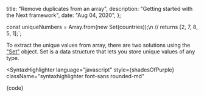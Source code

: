 
  title: "Remove duplicates from an array",
  description: "Getting started with the Next framework",
  date: "Aug 04, 2020",
};

const uniqueNumbers = Array.from(new Set(countries));\n
// returns [2, 7, 8, 5, 1];`;


To extract the unique values from array, there are two solutions using the ["Set"](https://developer.mozilla.org/en-US/docs/Web/JavaScript/Reference/Global_Objects/Set) object.
Set is a data structure that lets you store unique values of any type.

<SyntaxHighlighter
  language="javascript"
  style={shadesOfPurple}
  className="syntaxhighlighter font-sans rounded-md"
>
  {code}
</SyntaxHighlighter>
